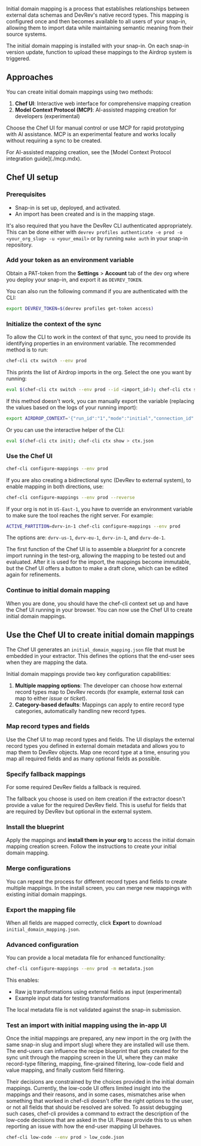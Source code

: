 Initial domain mapping is a process that establishes relationships between 
external data schemas and DevRev's native record types. 
This mapping is configured once and then becomes available to all users of your snap-in,
allowing them to import data while maintaining semantic meaning from their source systems.

The initial domain mapping is installed with your snap-in.
On each snap-in version update, function to upload these mappings to the Airdrop
system is triggered.

## Approaches

You can create initial domain mappings using two methods:

1. **Chef UI**: Interactive web interface for comprehensive mapping creation
2. **Model Context Protocol (MCP)**: AI-assisted mapping creation for developers (experimental)

Choose the Chef UI for manual control or use MCP for rapid prototyping with AI assistance.
MCP is an experimental feature and works locally without requiring a sync to be created.

<Info>
For AI-assisted mapping creation, see the [Model Context Protocol integration guide](./mcp.mdx).
</Info>

## Chef UI setup

### Prerequisites

- Snap-in is set up, deployed, and activated.
- An import has been created and is in the mapping stage.

It's also required that you have the DevRev CLI authenticated appropriately. 
This can be done either with `devrev profiles authenticate -e prod -o <your_org_slug> -u <your_email>` 
or by running `make auth` in your snap-in repository.

<Steps>

### Add your token as an environment variable
   
Obtain a PAT-token from the **Settings** > **Account** tab of the dev org where you deploy your snap-in, 
and export it as `DEVREV_TOKEN`. 

You can also run the following command if you are authenticated with the CLI:
```bash
export DEVREV_TOKEN=$(devrev profiles get-token access)
```

### Initialize the context of the sync

To allow the CLI to work in the context of that sync, you need to provide its identifying properties in an environment variable.
The recommended method is to run:

```bash
chef-cli ctx switch --env prod
```

This prints the list of Airdrop imports in the org. Select the one you want by running:
```bash
eval $(chef-cli ctx switch --env prod --id <import_id>); chef-cli ctx show
```

If this method doesn't work, you can manually export the variable (replacing the values based on the logs of your running import):

```bash
export AIRDROP_CONTEXT='{"run_id":"1","mode":"initial","connection_id":"x","migration_unit_id":"1234","dev_org_id":"DEV-XXXX","dev_user_id":"DEVU-1","source_id":"07-16","source_type":"ADaaS","source_unit_id":"x","source_unit_name":"x","import_slug":"x","snap_in_slug":"x"}'
```

Or you can use the interactive helper of the CLI:

```bash
eval $(chef-cli ctx init); chef-cli ctx show > ctx.json
```

### Use the Chef UI

```bash
chef-cli configure-mappings --env prod
```

If you are also creating a bidirectional sync (DevRev to external system), to enable mapping in both directions, use:
```bash
chef-cli configure-mappings --env prod --reverse
```

If your org is not in `US-East-1`, you have to override an environment variable to make sure the tool reaches the right server. For example:
```bash
ACTIVE_PARTITION=dvrv-in-1 chef-cli configure-mappings --env prod
```

The options are: `dvrv-us-1`, `dvrv-eu-1`, `dvrv-in-1`, and `dvrv-de-1`.

The first function of the Chef UI is to assemble a *blueprint* for a concrete import running in the test-org, allowing the mapping to be tested out and evaluated.
After it is used for the import, the mappings become immutable, but the Chef UI offers a button to make a draft clone, which can be edited again for refinements.

### Continue to initial domain mapping

When you are done, you should have the chef-cli context set up and have the Chef UI running in your browser.
You can now use the Chef UI to create initial domain mappings.

</Steps>

## Use the Chef UI to create initial domain mappings

The Chef UI generates an `initial_domain_mapping.json` file that must be embedded in your extractor. This defines the options that the end-user sees when they are mapping the data.

Initial domain mappings provide two key configuration capabilities:

1. **Multiple mapping options**: The developer can choose how external record types map to DevRev records (for example, external *task* can map to either *issue* or *ticket*).
2. **Category-based defaults**: Mappings can apply to entire record type categories, automatically handling new record types.

<Steps>

### Map record types and fields

Use the Chef UI to map record types and fields.
The UI displays the external record types you defined in external domain metadata and allows you to map them to DevRev objects.
Map one record type at a time, ensuring you map all required fields and as many optional fields as possible.

### Specify fallback mappings

For some required DevRev fields a fallback is required.

The fallback you choose is used on item creation if the extractor doesn't provide a value for the required DevRev field. 
This is useful for fields that are required by DevRev but optional in the external system.

### Install the blueprint

Apply the mappings and **install them in your org** to access the initial domain mapping creation screen.
Follow the instructions to create your initial domain mapping.

### Merge configurations

You can repeat the process for different record types and fields to create multiple mappings.
In the install screen, you can merge new mappings with existing initial domain mappings.

### Export the mapping file

When all fields are mapped correctly, click **Export** to download `initial_domain_mapping.json`.

</Steps>

### Advanced configuration

You can provide a local metadata file for enhanced functionality:

```bash
chef-cli configure-mappings --env prod -m metadata.json
```

This enables:
- Raw jq transformations using external fields as input (experimental)
- Example input data for testing transformations

<Warning>
The local metadata file is not validated against the snap-in submission.
</Warning>

### Test an import with initial mapping using the in-app UI

Once the initial mappings are prepared, any new import in the org (with the same snap-in slug and import slug) where they are installed will use them. 
The end-users can influence the recipe blueprint that gets created for the sync unit through the mapping screen in the UI, where they can make record-type filtering, mapping, fine-grained filtering, low-code field and value mapping, and finally custom field filtering.

Their decisions are constrained by the choices provided in the initial domain mappings. 
Currently, the low-code UI offers limited insight into the mappings and their reasons, and in some cases, mismatches arise when something that worked in chef-cli doesn't offer the right options to the user, or not all fields that should be resolved are solved. 
To assist debugging such cases, chef-cli provides a command to extract the description of the low-code decisions that are asked in the UI. 
Please provide this to us when reporting an issue with how the end-user mapping UI behaves.

```bash
chef-cli low-code --env prod > low_code.json
```
